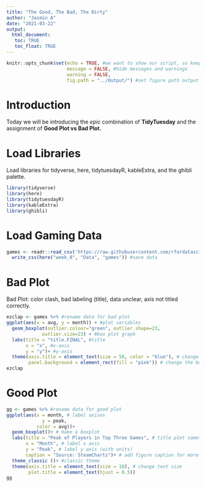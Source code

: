 ```yaml
---
title: "The Good, The Bad, The Dirty"
author: "Jasmin A"
date: "2021-03-22"
output:
  html_document: 
   toc: TRUE
   toc_float: TRUE
---
```


```r
knitr::opts_chunk$set(echo = TRUE, #we want to show our script, so keeping this TRUE
                      message = FALSE, #hide messages and warnings
                      warning = FALSE, 
                      fig.path = "../Output/") #set figure path output
```

# Introduction  

Today we will be introducing the *epic* combination of **TidyTuesday** and the assignment of **Good Plot vs Bad Plot.** 

# Load Libraries

Load libraries for tidyverse, here, tidytuesdayR, kableExtra, and the ghibli palette.
```r
library(tidyverse)
library(here)
library(tidytuesdayR)
library(kableExtra)
library(ghibli)
```

# Load Gaming Data

```r
games <- readr::read_csv('https://raw.githubusercontent.com/rfordatascience/tidytuesday/master/data/2021/2021-03-16/games.csv') %>% 
  write_csv(here("week_8", "Data", "games")) #save data 
```

# Bad Plot

Bad Plot: color clash, bad labeling (title), data unclear, axis not titled correctly. 

```r
ezclap <- games %>% #rename data for bad plot
ggplot(aes(x = avg, y = month)) + #plot variables
  geom_boxplot(outlier.colour="green", outlier.shape=23,
             outlier.size=23) + #box plot graph
  labs(title = "title.FINAL", #title
       x = "x", #x-axis
       y = "y")+ #y-axis
  theme(axis.title = element_text(size = 50, color = "blue"), # change axis label color and size
        panel.background = element_rect(fill = "pink")) # change the background of the plot
ezclap 
```


# Good Plot

```r
gg <- games %>% #rename data for good plot
ggplot(aes(x = month, # label axises 
             y = peak, 
           color = avg))+ 
  geom_boxplot()+ # make a boxplot
  labs(title = "Peak of Players in Top Three Games", # title plot something clear and easy to understand
       x = "Month", # label x axis
       y = "Peak", # label y axis (with units)
       caption = "Source: SteamCharts")+ # add figure caption for more information on origin of data
  theme_classic ()+ #classic theme
  theme(axis.title = element_text(size = 10), # change text size
        plot.title = element_text(hjust = 0.5)) 
gg
```